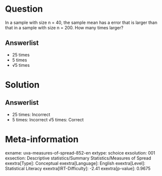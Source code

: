 Question
========

In a sample with size n = 40, the sample mean has a \standard error that is larger than that in a sample with size n
= 200. How many times larger?

Answerlist
----------

* 25 times
* 5 times
* √5 times

Solution
========

Answerlist
----------

* 25 times: Incorrect
* 5 times: Incorrect √5 times: Correct

Meta-information
================
exname: uva-measures-of-spread-852-en
extype: schoice
exsolution: 001
exsection: Descriptive statistics/Summary Statistics/Measures of Spread
exextra[Type]: Conceptual
exextra[Language]: English
exextra[Level]: Statistical Literacy
exextra[IRT-Difficulty]: -2.41
exextra[p-value]: 0.9675

